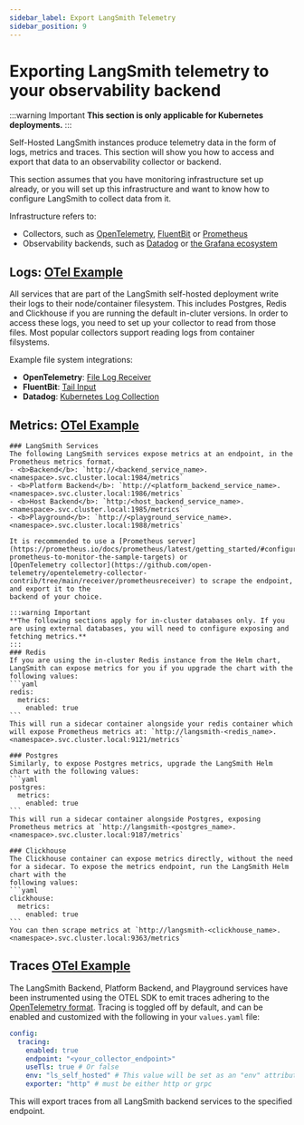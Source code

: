 ```yaml
---
sidebar_label: Export LangSmith Telemetry
sidebar_position: 9
---
```


# Exporting LangSmith telemetry to your observability backend

:::warning Important
**This section is only applicable for Kubernetes deployments.**
:::

Self-Hosted LangSmith instances produce telemetry data in the form of logs, metrics and traces. This section will show you how to access and export that data to
an observability collector or backend.

This section assumes that you have monitoring infrastructure set up already, or you will set up this infrastructure and want to know how to configure LangSmith to collect data from it.

Infrastructure refers to:

- Collectors, such as [OpenTelemetry](https://opentelemetry.io/docs/collector/), [FluentBit](https://docs.fluentbit.io/manual) or [Prometheus](https://prometheus.io/)
- Observability backends, such as [Datadog](https://www.datadoghq.com/) or [the Grafana ecosystem](https://grafana.com/)

## Logs: [OTel Example](./langsmith_collector#logs)

All services that are part of the LangSmith self-hosted deployment write their logs to their node/container filesystem. This includes Postgres, Redis and Clickhouse if you are running the default in-cluter versions.
In order to access these logs, you need to set up your collector to read from those files. Most popular collectors support reading logs from container filsystems.

Example file system integrations:

- **OpenTelemetry**: [File Log Receiver](https://github.com/open-telemetry/opentelemetry-collector-contrib/tree/main/receiver/filelogreceiver)
- **FluentBit**: [Tail Input](https://docs.fluentbit.io/manual/pipeline/inputs/tail)
- **Datadog**: [Kubernetes Log Collection](https://docs.datadoghq.com/containers/kubernetes/log/?tab=datadogoperator)

## Metrics: [OTel Example](./langsmith_collector#metrics)

    ### LangSmith Services
    The following LangSmith services expose metrics at an endpoint, in the Prometheus metrics format.
    - <b>Backend</b>: `http://<backend_service_name>.<namespace>.svc.cluster.local:1984/metrics`
    - <b>Platform Backend</b>: `http://<platform_backend_service_name>.<namespace>.svc.cluster.local:1986/metrics`
    - <b>Host Backend</b>: `http:/<host_backend_service_name>.<namespace>.svc.cluster.local:1985/metrics`
    - <b>Playground</b>: `http://<playground_service_name>.<namespace>.svc.cluster.local:1988/metrics`

    It is recommended to use a [Prometheus server](https://prometheus.io/docs/prometheus/latest/getting_started/#configure-prometheus-to-monitor-the-sample-targets) or
    [OpenTelemetry collector](https://github.com/open-telemetry/opentelemetry-collector-contrib/tree/main/receiver/prometheusreceiver) to scrape the endpoint, and export it to the
    backend of your choice.

    :::warning Important
    **The following sections apply for in-cluster databases only. If you are using external databases, you will need to configure exposing and fetching metrics.**
    :::
    ### Redis
    If you are using the in-cluster Redis instance from the Helm chart, LangSmith can expose metrics for you if you upgrade the chart with the following values:
    ```yaml
    redis:
      metrics:
        enabled: true
    ```
    This will run a sidecar container alongside your redis container which will expose Prometheus metrics at: `http://langsmith-<redis_name>.<namespace>.svc.cluster.local:9121/metrics`

    ### Postgres
    Similarly, to expose Postgres metrics, upgrade the LangSmith Helm chart with the following values:
    ```yaml
    postgres:
      metrics:
        enabled: true
    ```
    This will run a sidecar container alongside Postgres, exposing Prometheus metrics at `http://langsmith-<postgres_name>.<namespace>.svc.cluster.local:9187/metrics`

    ### Clickhouse
    The Clickhouse container can expose metrics directly, without the need for a sidecar. To expose the metrics endpoint, run the LangSmith Helm chart with the
    following values:
    ```yaml
    clickhouse:
      metrics:
        enabled: true
    ```
    You can then scrape metrics at `http://langsmith-<clickhouse_name>.<namespace>.svc.cluster.local:9363/metrics`

## Traces [OTel Example](./langsmith_collector#traces)

The LangSmith Backend, Platform Backend, and Playground services have been instrumented using the OTEL SDK to emit
traces adhering to the [OpenTelemetry format](https://opentelemetry.io/docs/concepts/signals/traces/). Tracing is toggled off by default, and can be enabled
and customized with the following in your `values.yaml` file:

```yaml
config:
  tracing:
    enabled: true
    endpoint: "<your_collector_endpoint>"
    useTls: true # Or false
    env: "ls_self_hosted" # This value will be set as an "env" attribute in your spans
    exporter: "http" # must be either http or grpc
```

This will export traces from all LangSmith backend services to the specified endpoint.

